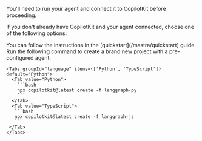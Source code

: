 
You'll need to run your agent and connect it to CopilotKit before proceeding.

If you don't already have CopilotKit and your agent connected, choose one of the following options:

<Accordions>
  <Accordion title="I already have an agent">
    You can follow the instructions in the [quickstart](/mastra/quickstart) guide.
  </Accordion>
  <Accordion title="I want to start from scratch">
    Run the following command to create a brand new project with a pre-configured agent:

    <Tabs groupId="language" items={['Python', 'TypeScript']} default="Python">
      <Tab value="Python">
        ```bash
        npx copilotkit@latest create -f langgraph-py
        ```
      </Tab>
      <Tab value="TypeScript">
       ```bash
       npx copilotkit@latest create -f langgraph-js
       ```
     </Tab>
    </Tabs>
  </Accordion>
</Accordions>
